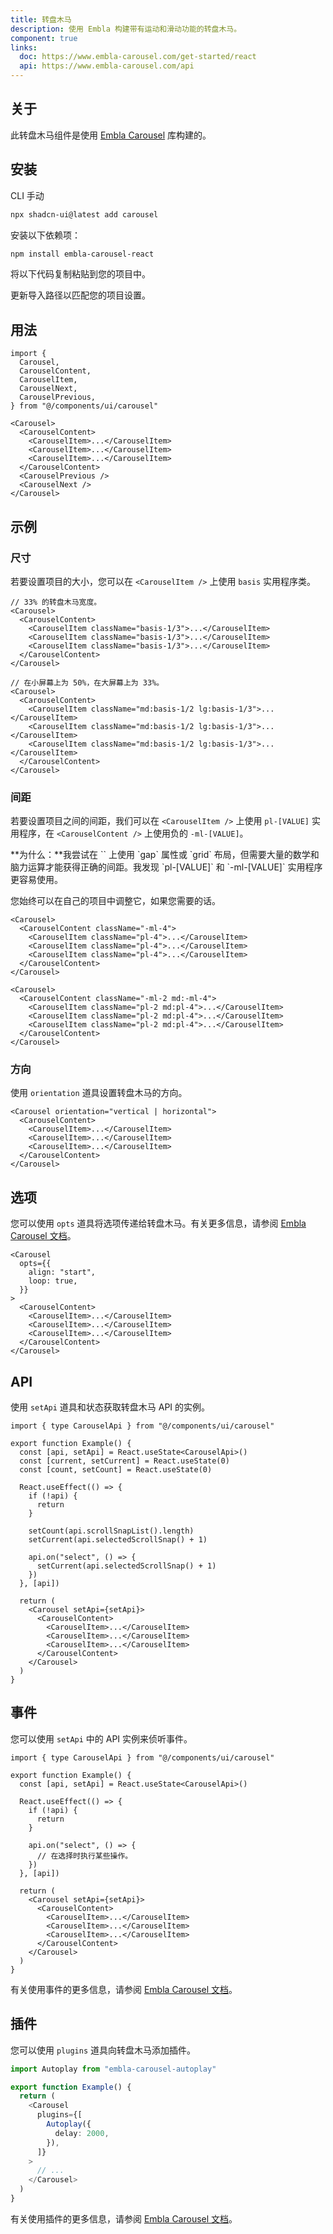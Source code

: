 ```yaml
---
title: 转盘木马
description: 使用 Embla 构建带有运动和滑动功能的转盘木马。
component: true
links:
  doc: https://www.embla-carousel.com/get-started/react
  api: https://www.embla-carousel.com/api
---
```


<ComponentPreview name="carousel-demo" />

## 关于

此转盘木马组件是使用 [Embla Carousel](https://www.embla-carousel.com/) 库构建的。

## 安装

<Tabs defaultValue="cli">

<TabsList>
  <TabsTrigger value="cli">CLI</TabsTrigger>
  <TabsTrigger value="manual">手动</TabsTrigger>
</TabsList>

<TabsContent value="cli">

```bash
npx shadcn-ui@latest add carousel
```

</TabsContent>

<TabsContent value="manual">

<Steps>

<Step>安装以下依赖项：</Step>

```bash
npm install embla-carousel-react
```

<Step>将以下代码复制粘贴到您的项目中。</Step>

<ComponentSource name="carousel" />

<Step>更新导入路径以匹配您的项目设置。</Step>

</Steps>

</TabsContent>

</Tabs>

## 用法

```tsx
import {
  Carousel,
  CarouselContent,
  CarouselItem,
  CarouselNext,
  CarouselPrevious,
} from "@/components/ui/carousel"
```

```tsx
<Carousel>
  <CarouselContent>
    <CarouselItem>...</CarouselItem>
    <CarouselItem>...</CarouselItem>
    <CarouselItem>...</CarouselItem>
  </CarouselContent>
  <CarouselPrevious />
  <CarouselNext />
</Carousel>
```

## 示例

### 尺寸

若要设置项目的大小，您可以在 `<CarouselItem />` 上使用 `basis` 实用程序类。

<ComponentPreview name="carousel-size" />

```tsx title="示例" showLineNumbers {4-6}
// 33% 的转盘木马宽度。
<Carousel>
  <CarouselContent>
    <CarouselItem className="basis-1/3">...</CarouselItem>
    <CarouselItem className="basis-1/3">...</CarouselItem>
    <CarouselItem className="basis-1/3">...</CarouselItem>
  </CarouselContent>
</Carousel>
```

```tsx title="响应式" showLineNumbers {4-6}
// 在小屏幕上为 50%，在大屏幕上为 33%。
<Carousel>
  <CarouselContent>
    <CarouselItem className="md:basis-1/2 lg:basis-1/3">...</CarouselItem>
    <CarouselItem className="md:basis-1/2 lg:basis-1/3">...</CarouselItem>
    <CarouselItem className="md:basis-1/2 lg:basis-1/3">...</CarouselItem>
  </CarouselContent>
</Carousel>
```

### 间距

若要设置项目之间的间距，我们可以在 `<CarouselItem />` 上使用 `pl-[VALUE]` 实用程序，在 `<CarouselContent />` 上使用负的 `-ml-[VALUE]`。

<Callout className="mt-6">
  **为什么：**我尝试在 `<CarouselContent />` 上使用 `gap` 属性或 `grid` 布局，但需要大量的数学和脑力运算才能获得正确的间距。我发现 `pl-[VALUE]` 和 `-ml-[VALUE]` 实用程序更容易使用。

您始终可以在自己的项目中调整它，如果您需要的话。

</Callout>

<ComponentPreview name="carousel-spacing" />

```tsx title="示例" showLineNumbers /-ml-4/ /pl-4/
<Carousel>
  <CarouselContent className="-ml-4">
    <CarouselItem className="pl-4">...</CarouselItem>
    <CarouselItem className="pl-4">...</CarouselItem>
    <CarouselItem className="pl-4">...</CarouselItem>
  </CarouselContent>
</Carousel>
```

```tsx title="响应式" showLineNumbers /-ml-2/ /pl-2/ /md:-ml-4/ /md:pl-4/
<Carousel>
  <CarouselContent className="-ml-2 md:-ml-4">
    <CarouselItem className="pl-2 md:pl-4">...</CarouselItem>
    <CarouselItem className="pl-2 md:pl-4">...</CarouselItem>
    <CarouselItem className="pl-2 md:pl-4">...</CarouselItem>
  </CarouselContent>
</Carousel>
```

### 方向

使用 `orientation` 道具设置转盘木马的方向。

<ComponentPreview name="carousel-orientation" />

```tsx showLineNumbers /vertical | horizontal/
<Carousel orientation="vertical | horizontal">
  <CarouselContent>
    <CarouselItem>...</CarouselItem>
    <CarouselItem>...</CarouselItem>
    <CarouselItem>...</CarouselItem>
  </CarouselContent>
</Carousel>
```

## 选项

您可以使用 `opts` 道具将选项传递给转盘木马。有关更多信息，请参阅 [Embla Carousel 文档](https://www.embla-carousel.com/api/options/)。

```tsx showLineNumbers {2-5}
<Carousel
  opts={{
    align: "start",
    loop: true,
  }}
>
  <CarouselContent>
    <CarouselItem>...</CarouselItem>
    <CarouselItem>...</CarouselItem>
    <CarouselItem>...</CarouselItem>
  </CarouselContent>
</Carousel>
```

## API

使用 `setApi` 道具和状态获取转盘木马 API 的实例。

<ComponentPreview name="carousel-api" />

```tsx showLineNumbers {1,4,22}
import { type CarouselApi } from "@/components/ui/carousel"

export function Example() {
  const [api, setApi] = React.useState<CarouselApi>()
  const [current, setCurrent] = React.useState(0)
  const [count, setCount] = React.useState(0)

  React.useEffect(() => {
    if (!api) {
      return
    }

    setCount(api.scrollSnapList().length)
    setCurrent(api.selectedScrollSnap() + 1)

    api.on("select", () => {
      setCurrent(api.selectedScrollSnap() + 1)
    })
  }, [api])

  return (
    <Carousel setApi={setApi}>
      <CarouselContent>
        <CarouselItem>...</CarouselItem>
        <CarouselItem>...</CarouselItem>
        <CarouselItem>...</CarouselItem>
      </CarouselContent>
    </Carousel>
  )
}
```

## 事件

您可以使用 `setApi` 中的 API 实例来侦听事件。

```tsx showLineNumbers {1,4-14,16}
import { type CarouselApi } from "@/components/ui/carousel"

export function Example() {
  const [api, setApi] = React.useState<CarouselApi>()

  React.useEffect(() => {
    if (!api) {
      return
    }

    api.on("select", () => {
      // 在选择时执行某些操作。
    })
  }, [api])

  return (
    <Carousel setApi={setApi}>
      <CarouselContent>
        <CarouselItem>...</CarouselItem>
        <CarouselItem>...</CarouselItem>
        <CarouselItem>...</CarouselItem>
      </CarouselContent>
    </Carousel>
  )
}
```

有关使用事件的更多信息，请参阅 [Embla Carousel 文档](https://www.embla-carousel.com/api/events/)。

## 插件

您可以使用 `plugins` 道具向转盘木马添加插件。

```ts showLineNumbers {1,6-10}
import Autoplay from "embla-carousel-autoplay"

export function Example() {
  return (
    <Carousel
      plugins={[
        Autoplay({
          delay: 2000,
        }),
      ]}
    >
      // ...
    </Carousel>
  )
}
```

<ComponentPreview name="carousel-plugin" />

有关使用插件的更多信息，请参阅 [Embla Carousel 文档](https://www.embla-carousel.com/api/plugins/)。